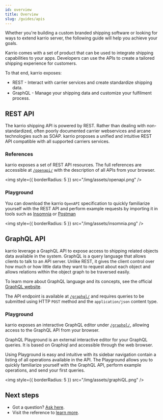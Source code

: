 ```yaml
---
id: overview
title: Overview
slug: /guides/apis
---
```


Whether you're building a custom branded shipping software or
looking for ways to extend karrio server, the following guide
will help you achieve your goals.

Karrio comes with a set of product that can be used to integrate shipping
capabilities to your apps. Developers can use the APIs to create a tailored
shipping experience for customers.

To that end, karrio exposes:

- REST - Interact with carrier services and create standardize shipping data.
- GraphQL - Manage your shipping data and customize your fulfilment process.


## REST API

The karrio shipping API is powered by REST. Rather than dealing
with non-standardized, often poorly documented carrier webservices
and arcane technologies such as SOAP. karrio proposes a unified
and intuitive REST API compatible with all supported carriers services.


### References

karrio exposes a set of REST API resources. The full references are accessible
at [`/openapi/`](https://api.karrio.io/openapi) with the description of all
APIs from your browser.

<img style={{ borderRadius: 5 }} src="/img/assets/openapi.png" />


### Playground

You can download the karrio `OpenAPI` specification to quickly
familiarize yourself with the REST API and perform example requests
by importing it in tools such as [Insomnia](https://insomnia.rest/download)
or [Postman](https://www.postman.com/product/rest-client/)


<img style={{ borderRadius: 5 }} src="/img/assets/insomnia.png" />


## GraphQL API

karrio leverage a GraphQL API to expose access to shipping related
objects data available in the system. GraphQL is a query language that
allows clients to talk to an API server. Unlike REST, it gives the client
control over how much or how little data they want to request about each
object and allows relations within the object graph to be traversed easily.

To learn more about GraphQL language and its concepts, see the
official [GraphQL website](https://graphql.org/).

The API endpoint is available at [`/graphql/`](https://api.karrio.io/graphql)
and requires queries to be submitted using HTTP `POST` method and the `application/json`
content type.


### Playground

karrio exposes an interactive GraphQL editor under [`/graphql/`](https://api.karrio.io/graphql),
allowing access to the GraphQL API from your browser.

GraphQL Playground is an external interactive editor for your GraphQL queries.
It is based on Graphiql and accessible through the web browser.

Using Playground is easy and intuitive with its sidebar navigation contain
a listing of all operations available in the API. The Playground allows you
to quickly familiarize yourself with the GraphQL API, perform example
operations, and send your first queries.

<img style={{ borderRadius: 5 }} src="/img/assets/graphiQL.png" />



## Next steps

- Got a question? [Ask here](https://github.com/karrioapi/karrio/discussions).
- Visit the reference to [learn more](/reference).

